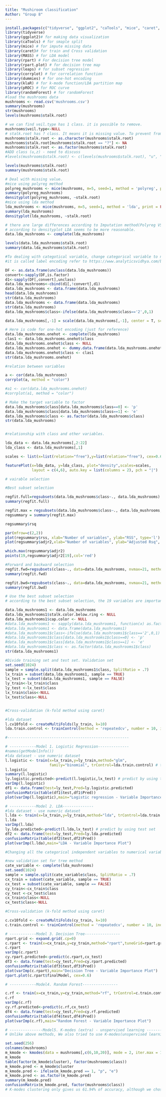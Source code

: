 ---
title: "Mushiroom classification"
Author: "Group 8"
---


```{r}
install.packages(c("tidyverse", "ggplot2", "caTools", "mice", "caret", "MASS", "rpart", "rpart.plot", "leaps", "corrplot", "dummies", "klaR", "pROC", "randomForest"))
library(tidyverse)
library(ggplot2)# for making data visualization
library(caTools) # for smaple split
library(mice) # for impute missing data
library(caret)# for train and Cross validation 
library(MASS) # for LDA model
library(rpart) # For decision tree model
library(rpart.plot) # for decision tree map
library(leaps) # for subset regression
library(corrplot) # for correlation function
library(dummies) # for one-hot encoding
library(klaR) # for k-mode function/LDA partition map 
library(pROC) # for ROC curve 
library(randomForest) # for randomForest
#load the mushrooms data
mushrooms <- read.csv('mushrooms.csv')
summary(mushrooms)
str(mushrooms)
levels(mushrooms$stalk.root)
```

```{r}
# we can find veil.type has 1 class. it is possible to remove. 
mushrooms$veil.type<-NULL
# stalk.root has ? class. It means it is missing value. To prevent from recognizing ? as class. change to NA. 
mushrooms$stalk.root <- as.character(mushrooms$stalk.root)
mushrooms$stalk.root[mushrooms$stalk.root == "?"] <- NA
mushrooms$stalk.root <- as.factor(mushrooms$stalk.root)
#ADD class (u,z) - need to discuss
#levels(mushrooms$stalk.root) <- c(levels(mushrooms$stalk.root), "u", "z")

levels(mushrooms$stalk.root)
summary(mushrooms$stalk.root)

```

```{r}
# Deal with missing value. 
#mice using polyreg method
polyreg_mushrooms <- mice(mushrooms, m=5, seed=1, method = 'polyreg', print = FALSE)
summary(polyreg_mushrooms)
densityplot(polyreg_mushrooms, ~stalk.root)
#mice using lda method
lda_mushrooms <- mice(mushrooms, m=5, seed=1, method = 'lda', print = FALSE)
summary(lda_mushrooms)
densityplot(lda_mushrooms, ~stalk.root)

# there are large differences according to Imputation method(Polyreg VS. LDA)
# according to densityplot LDA seems to be more reasonable.
data.lda_mushrooms <- complete(lda_mushrooms)

levels(data.lda_mushrooms$stalk.root)
summary(data.lda_mushrooms$stalk.root)

```


```{r}
#To dealing with categotical variable, change categorical variable to numeric variable 
#it is called label encoding refer to https://www.analyticsvidhya.com/blog/2015/11/easy-methods-deal-categorical-variables-predictive-modeling/ but there are some drawbacks in this method. There are other methods to deal with categorical varialbes such as one hot encoding and using dummyvarialbe. if, we apply one-hot endoing to this dataset, the number of total independatant variables will be 115 and it also has drawbacks such as multicollinearity. it is over our coverage. So, to make simply, we apply the label encoding method.)

DF <- as.data.frame(unclass(data.lda_mushrooms))
convert<-sapply(DF,is.factor)
d1<-sapply(DF[,convert],unclass)    
data.lda_mushrooms<-cbind(d1[,!convert],d1)        
data.lda_mushrooms <- data.frame(data.lda_mushrooms)
head(data.lda_mushrooms)
str(data.lda_mushrooms)
data.lda_mushrooms <- data.frame(data.lda_mushrooms)
str(data.lda_mushrooms)
data.lda_mushrooms$class<-ifelse(data.lda_mushrooms$class=='2',0,1)

data.lda_mushrooms[,-1] = scale(data.lda_mushrooms[,-1], center = T, scale = T) # scale the data

# Here is code for one-hot encoding (just for reference)
data.lda_mushrooms.onehot <- complete(lda_mushrooms)
clas1 <- data.lda_mushrooms.onehot$class
data.lda_mushrooms.onehot$class <- NULL
data.lda_mushrooms.onehot <- dummy.data.frame(data.lda_mushrooms.onehot, names=colnames(data.lda_mushrooms.onehot), sep="_")
data.lda_mushrooms.onehot$class <- clas1
str(data.lda_mushrooms.onehot)

#relation between variables

a <- cor(data.lda_mushrooms)
corrplot(a, method = "color")

#a1 <- cor(data.lda_mushrooms.onehot)
#corrplot(a1, method = "color")

# Make the target variable to factor
data.lda_mushrooms$class[data.lda_mushrooms$class==0] <- 'p'
data.lda_mushrooms$class[data.lda_mushrooms$class==1] <- 'e'
data.lda_mushrooms$class <- as.factor(data.lda_mushrooms$class)
str(data.lda_mushrooms)


#relationship with class and other variables.

lda_data <- data.lda_mushrooms[,2:22]
lda_class <- data.lda_mushrooms[,1]

scales <- list(x=list(relation="free"),y=list(relation="free"), cex=0.6)

featurePlot(x=lda_data, y=lda_class, plot="density",scales=scales,
            layout = c(4,6), auto.key = list(columns = 2), pch = "|")

```


```{r}
# vairable selection 

#Best subset selection

regfit.full=regsubsets(data.lda_mushrooms$class~., data.lda_mushrooms)
summary(regfit.full)

regfit.max = regsubsets(data.lda_mushrooms$class~., data.lda_mushrooms, nvmax=21)
regsummary = summary(regfit.max)

regsummary$rsq

par(mfrow=c(2,2))
plot(regsummary$rss, xlab="Number of variables", ylab="RSS", type='l')
plot(regsummary$adjr2,xlab="Number of variables", ylab="Adjusted Rsq", type='l')

which.max(regsummary$adjr2)
points(19,regsummary$adjr2[19],col='red')

#Forward and backward selection
regfit.fwd=regsubsets(class~., data=data.lda_mushrooms, nvmax=21, method="forward")
summary(regfit.fwd)

regfit.bwd=regsubsets(class~., data=data.lda_mushrooms, nvmax=21, method="backward")
summary(regfit.bwd)

```

```{r}
# Use the best subset selection 
# according to the best subset selection, the 19 variables are important without stalk.color.below.ring and cap.color

data.lda_mushrooms1 <- data.lda_mushrooms
data.lda_mushrooms1$stalk.color.below.ring <- NULL
data.lda_mushrooms1$cap.color <- NULL
#data.lda_mushrooms1 <- sapply(data.lda_mushrooms1, function(x) as.factor(as.numeric(x)))
#data.lda_mushrooms1 <- data.frame(data.lda_mushrooms1)
#data.lda_mushrooms1$class<-ifelse(data.lda_mushrooms1$class=='2',0,1)
#data.lda_mushrooms1$class[data.lda_mushrooms1$class==0] <- 'p'
#data.lda_mushrooms1$class[data.lda_mushrooms1$class==1] <- 'e'
#data.lda_mushrooms1$class <- as.factor(data.lda_mushrooms1$class)
str(data.lda_mushrooms1)
```


```{r}
#Divide training set and test set. Validation set
set.seed(1024) 
sample = sample.split(data.lda_mushrooms1$class, SplitRatio = .7)
lx_train = subset(data.lda_mushrooms1, sample == TRUE)
lx_test = subset(data.lda_mushrooms1, sample == FALSE)
ly_train<-lx_train$class
ly_test <-lx_test$class
lx_train$class<-NULL
lx_test$class<-NULL


#Cross-validation (k-fold method using caret)

#lda dataset
l.cv10fold <- createMultiFolds(ly_train, k=10)
lda.train.control <- trainControl(method = 'repeatedcv', number = 10, index=l.cv10fold)

#-------------------------------------------------------

```

```{r}

# ------------Model 1. Logistic Regression--------------
#names(getModelInfo())
#lda dataset - use numeric dataset
l.logistic <- train(x=lx_train,y=ly_train,method="glm", 
                    family="binomial", trControl=lda.train.control) # training set
l.logistic
summary(l.logistic)
ly.logistic.predicted<-predict(l.logistic,lx_test) # predict by using test set
varImp(l.logistic)
df1 <- data.frame(test=ly_test,Pred=ly.logistic.predicted)
confusionMatrix(table(df1$test,df1$Pred))
plot(varImp(l.logistic),main="Logistic regression - Variable Importance Plot")

# ------------Model 2. LDA--------------
#lda dataset - use numeric dataset
l.lda <- train(x=lx_train,y=ly_train,method="lda", trControl=lda.train.control) # training set
l.lda
varImp(l.lda)
ly.lda.predicted<-predict(l.lda,lx_test) # predict by using test set
df2 <- data.frame(test=ly_test,Pred=ly.lda.predicted)
confusionMatrix(table(df2$test,df2$Pred))
plot(varImp(l.lda),main="LDA - Variable Importance Plot")

```



```{r}
#Changing all the categorical independent variables to numerical variables has intrisic drawbacks that deteriorate the model perforamance. Let's look at how to create a better model while maintaining categorical variables.

#new validation set for tree method 
cate_variable <- complete(lda_mushrooms)
set.seed(1024) 
sample = sample.split(cate_variable$class, SplitRatio = .7)
cx_train = subset(cate_variable, sample == TRUE)
cx_test = subset(cate_variable, sample == FALSE)
cy_train<-cx_train$class
cy_test <-cx_test$class
cx_train$class<-NULL
cx_test$class<-NULL

#Cross-validation (k-fold method using caret)

c.cv10fold <- createMultiFolds(cy_train, k=10)
c.train.control <- trainControl(method = 'repeatedcv', number = 10, index=c.cv10fold)

# ------------Model 3. Decision Tree----------------
rpart.grid <- expand.grid(.cp=0)
c.rpart <- train(x=cx_train,y=cy_train,method="rpart",tuneGrid=rpart.grid, trControl=c.train.control)
c.rpart
varImp(c.rpart)
cy.rpart.predicted<-predict(c.rpart,cx_test)
df3 <- data.frame(test=cy_test,Pred=cy.rpart.predicted)
confusionMatrix(table(df3$test,df3$Pred))
plot(varImp(c.rpart),main="Decision Tree - Variable Importance Plot")
rpart.plot(c.rpart$finalModel, cex=0.6)

# ------------Model4. Random Forest----------------

c.rf <- train(x=cx_train,y=cy_train,method="rf", trControl=c.train.control)
c.rf
varImp(c.rf)
cy.rf.predicted<-predict(c.rf,cx_test)
df4 <- data.frame(test=cy_test,Pred=cy.rf.predicted)
confusionMatrix(table(df4$test,df4$Pred))
plot(varImp(c.rf),main="Random Forest - Variable Importance Plot")

```

```{r}
# ---------------Model5. K-modes (extra) - unspervised learning ----------------
# Unlike above methods, We also tried to use K-modes(unspervised learning) to see how well clustering works, in this case, and which category in variables are significant, yet couldn't find it meaningful enough to use for this case.

set.seed(256)
colnames(mushrooms)
m_kmode <- kmodes(data = mushrooms[,c(6,10,20)], mode = 2, iter.max = 10) # chose 3 most important variables from above
m_kmode
table(factor(m_kmode$cluster), factor(mushrooms$class))
m_kmode.pred <- m_kmode$cluster
m_kmode.pred <- ifelse(m_kmode.pred == 1, "p", "e")
m_kmode.pred <- as.factor(m_kmode.pred)
summary(m_kmode.pred)
confusionMatrix(m_kmode.pred, factor(mushrooms$class))
# K-modes clustering only gives us 61.94% of accuracy, although we chose the three most important variables. Also, if we change the lable with the opposite way, the accuracy will become lower. This is too low accuracy considering that we are dealing with the matter of life and death depending on the decision of this method.

```